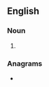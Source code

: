 ==English==

===Noun===
{{head|en|noun plural form}}

# {{plural of|dosser|lang=en}}

===Anagrams===
* {{anagrams|en|a=deorsss|drosses}}